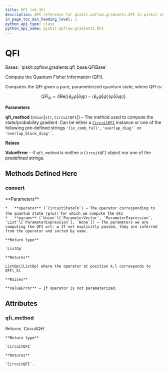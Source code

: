 ```yaml
---
title: QFI (v0.35)
description: API reference for qiskit.opflow.gradients.QFI in qiskit v0.35
in_page_toc_min_heading_level: 1
python_api_type: class
python_api_name: qiskit.opflow.gradients.QFI
---
```


# QFI

<Class id="qiskit.opflow.gradients.QFI" isDedicatedPage={true} github="https://github.com/qiskit/qiskit/tree/stable/0.20/qiskit/opflow/gradients/qfi.py" signature="QFI(qfi_method='lin_comb_full')" modifiers="class">
  Bases: `qiskit.opflow.gradients.qfi_base.QFIBase`

  Compute the Quantum Fisher Information (QFI).

  Computes the QFI given a pure, parameterized quantum state, where QFI is:

$$
\mathrm{QFI}_{kl}= 4 \mathrm{Re}[\langle \partial_k \psi | \partial_l \psi \rangle
− \langle\partial_k \psi | \psi \rangle \langle\psi | \partial_l \psi \rangle].
$$

  **Parameters**

  **qfi\_method** (`Union`\[`str`, `CircuitQFI`]) – The method used to compute the state/probability gradient. Can be either a [`CircuitQFI`](qiskit.opflow.gradients.CircuitQFI "qiskit.opflow.gradients.CircuitQFI") instance or one of the following pre-defined strings `'lin_comb_full'`, `` 'overlap_diag'` `` or `` 'overlap_block_diag'` ``.

  **Raises**

  **ValueError** – if `qfi_method` is neither a `CircuitQFI` object nor one of the predefined strings.

  ## Methods Defined Here

  <span id="qiskit-opflow-gradients-qfi-convert" />

  ### convert

  <Function id="qiskit.opflow.gradients.QFI.convert" signature="QFI.convert(operator, params=None)">
    **Parameters**

    *   **operator** (`CircuitStateFn`) – The operator corresponding to the quantum state |ψ(ω)〉for which we compute the QFI
    *   **params** (`Union`\[`ParameterVector`, `ParameterExpression`, `List`\[`ParameterExpression`], `None`]) – The parameters we are computing the QFI wrt: ω If not explicitly passed, they are inferred from the operator and sorted by name.

    **Return type**

    `ListOp`

    **Returns**

    ListOp\[ListOp] where the operator at position k,l corresponds to QFI\_kl

    **Raises**

    **ValueError** – If operator is not parameterized.
  </Function>

  ## Attributes

  ### qfi\_method

  <Attribute id="qiskit.opflow.gradients.QFI.qfi_method">
    Returns `CircuitQFI`.

    **Return type**

    `CircuitQFI`

    **Returns**

    `CircuitQFI`.
  </Attribute>
</Class>

